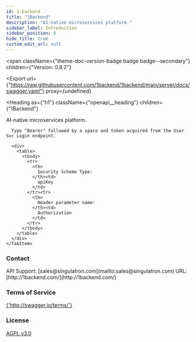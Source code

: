 ```yaml
---
id: 1-backend
title: "1Backend"
description: "AI-native microservices platform."
sidebar_label: Introduction
sidebar_position: 0
hide_title: true
custom_edit_url: null
---
```



<span
  className={"theme-doc-version-badge badge badge--secondary"}
  children={"Version: 0.8.2"}
>
</span>

<Export
  url={"https://raw.githubusercontent.com/1backend/1backend/main/server/docs/swagger.yaml"}
  proxy={undefined}
>
  
</Export>

<Heading
  as={"h1"}
  className={"openapi__heading"}
  children={"1Backend"}
>
</Heading>



AI-native microservices platform.

<div
  style={{"marginBottom":"2rem"}}
>
  <Heading
    id={"authentication"}
    as={"h2"}
    className={"openapi-tabs__heading"}
    children={"Authentication"}
  >
  </Heading><SchemaTabs
    className={"openapi-tabs__security-schemes"}
  >
    <TabItem
      label={"API Key: BearerAuth"}
      value={"BearerAuth"}
    >
      
      
      Type "Bearer" followed by a space and token acquired from the User Svc Login endpoint.
      
      <div>
        <table>
          <tbody>
            <tr>
              <th>
                Security Scheme Type:
              </th><td>
                apiKey
              </td>
            </tr><tr>
              <th>
                Header parameter name:
              </th><td>
                Authorization
              </td>
            </tr>
          </tbody>
        </table>
      </div>
    </TabItem>
  </SchemaTabs>
</div><div
  style={{"display":"flex","flexDirection":"column","marginBottom":"var(--ifm-paragraph-margin-bottom)"}}
>
  <h3
    style={{"marginBottom":"0.25rem"}}
  >
    Contact
  </h3><span>
    API Support: [sales@singulatron.com](mailto:sales@singulatron.com)
  </span><span>
    URL: [http://1backend.com/](http://1backend.com/)
  </span>
</div><div
  style={{"marginBottom":"var(--ifm-paragraph-margin-bottom)"}}
>
  <h3
    style={{"marginBottom":"0.25rem"}}
  >
    Terms of Service
  </h3><a
    href={"http://swagger.io/terms/"}
  >
    {'http://swagger.io/terms/'}
  </a>
</div><div
  style={{"marginBottom":"var(--ifm-paragraph-margin-bottom)"}}
>
  <h3
    style={{"marginBottom":"0.25rem"}}
  >
    License
  </h3><a
    href={"https://www.gnu.org/licenses/agpl-3.0.html"}
  >
    AGPL v3.0
  </a>
</div>
      